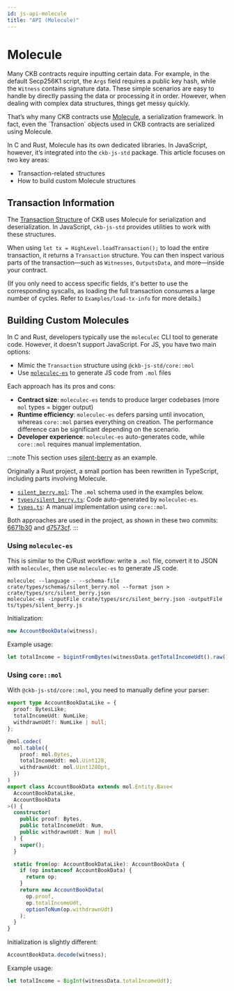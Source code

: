 ```yaml
---
id: js-api-molecule
title: "API (Molecule)"
---
```



# Molecule

Many CKB contracts require inputting certain data. For example, in the default Secp256K1 script, the `Args` field requires a public key hash, while the `Witness` contains signature data. These simple scenarios are easy to handle by directly passing the data or processing it in order. However, when dealing with complex data structures, things get messy quickly.

That’s why many CKB contracts use [Molecule](../../serialization/serialization-molecule-in-ckb), a serialization framework. In fact, even the \`Transaction\` objects used in CKB contracts are serialized using Molecule.

In C and Rust, Molecule has its own dedicated libraries. In JavaScript, however, it’s integrated into the `ckb-js-std` package. This article focuses on two key areas:

- Transaction-related structures
- How to build custom Molecule structures

## Transaction Information

The [Transaction Structure](https://github.com/nervosnetwork/rfcs/blob/master/rfcs/0022-transaction-structure/0022-transaction-structure.md) of CKB uses Molecule for serialization and deserialization. In JavaScript, `ckb-js-std` provides utilities to work with these structures.

When using `let tx = HighLevel.loadTransaction();` to load the entire transaction, it returns a `Transaction` structure. You can then inspect various parts of the transaction—such as `Witnesses`, `OutputsData`, and more—inside your contract.

(If you only need to access specific fields, it's better to use the corresponding syscalls, as loading the full transaction consumes a large number of cycles. Refer to `Examples/load-tx-info` for more details.)

## Building Custom Molecules

In C and Rust, developers typically use the `moleculec` CLI tool to generate code. However, it doesn't support JavaScript. For JS, you have two main options:

- Mimic the `Transaction` structure using `@ckb-js-std/core::mol`
- Use [`moleculec-es`](https://github.com/nervosnetwork/moleculec-es) to generate JS code from `.mol` files

Each approach has its pros and cons:

- **Contract size**: `moleculec-es` tends to produce larger codebases (more `mol` types = bigger output)
- **Runtime efficiency**: `moleculec-es` defers parsing until invocation, whereas `core::mol` parses everything on creation. The performance difference can be significant depending on the scenario.
- **Developer experience**: `moleculec-es` auto-generates code, while `core::mol` requires manual implementation.

:::note
This section uses [silent-berry](https://github.com/ksleifjsslsls/silent-berry2/tree/re-js) as an example.

Originally a Rust project, a small portion has been rewritten in TypeScript, including parts involving Molecule.

- [`silent_berry.mol`](https://github.com/ksleifjsslsls/silent-berry2/blob/re-js/crate/types/schemas/silent_berry.mol): The `.mol` schema used in the examples below.
- [`types/silent_berry.ts`](https://github.com/ksleifjsslsls/silent-berry2/blob/re-js/ts/types/silent_berry.js): Code auto-generated by `moleculec-es`.
- [`types.ts`](https://github.com/ksleifjsslsls/silent-berry2/blob/re-js/ts/account_book/src/types.ts): A manual implementation using `core::mol`.

Both approaches are used in the project, as shown in these two commits:
[6671b30](https://github.com/ksleifjsslsls/silent-berry2/commit/6671b30fdedd1a0164ed9b16d8b02437aa874495) and [d7573cf](https://github.com/ksleifjsslsls/silent-berry2/commit/d7573cfcae2b8089d09568de751a4449a59a0534).
:::

### Using `moleculec-es`

This is similar to the C/Rust workflow: write a `.mol` file, convert it to JSON with `moleculec`, then use `moleculec-es` to generate JS code.

```shell
moleculec --language - --schema-file crate/types/schemas/silent_berry.mol --format json > crate/types/src/silent_berry.json
moleculec-es -inputFile crate/types/src/silent_berry.json -outputFile ts/types/silent_berry.js
```

Initialization:

```ts
new AccountBookData(witness);
```

Example usage:

```ts
let totalIncome = bigintFromBytes(witnessData.getTotalIncomeUdt().raw());
```

### Using `core::mol`

With `@ckb-js-std/core::mol`, you need to manually define your parser:

```ts
export type AccountBookDataLike = {
  proof: BytesLike;
  totalIncomeUdt: NumLike;
  withdrawnUdt?: NumLike | null;
};

@mol.codec(
  mol.table({
    proof: mol.Bytes,
    totalIncomeUdt: mol.Uint128,
    withdrawnUdt: mol.Uint128Opt,
  })
)
export class AccountBookData extends mol.Entity.Base<
  AccountBookDataLike,
  AccountBookData
>() {
  constructor(
    public proof: Bytes,
    public totalIncomeUdt: Num,
    public withdrawnUdt: Num | null
  ) {
    super();
  }

  static from(op: AccountBookDataLike): AccountBookData {
    if (op instanceof AccountBookData) {
      return op;
    }
    return new AccountBookData(
      op.proof,
      op.totalIncomeUdt,
      optionToNum(op.withdrawnUdt)
    );
  }
}
```

Initialization is slightly different:

```ts
AccountBookData.decode(witness);
```

Example usage:

```ts
let totalIncome = BigInt(witnessData.totalIncomeUdt);
```
